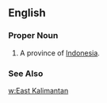 ==English==
===Proper Noun===
{{en-proper noun}}
#A province of [[Indonesia]].
===See Also===
[[w:East Kalimantan]]